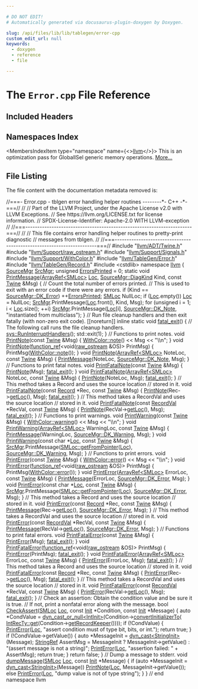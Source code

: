 ```yaml
---

# DO NOT EDIT!
# Automatically generated via docusaurus-plugin-doxygen by Doxygen.

slug: /api/files/lib/lib/tablegen/error-cpp
custom_edit_url: null
keywords:
  - doxygen
  - reference
  - file

---
```





# The `Error.cpp` File Reference

<DoxygenPage pluginConfig={pluginConfig}>



## Included Headers

<IncludesList>
<IncludesListItem
  filePath="llvm/ADT/Twine.h"
  permalink="/docs/api/files/include/include/llvm/include/llvm/adt/twine-h"
  isLocal="true" />
<IncludesListItem
  filePath="llvm/Support/raw_ostream.h"
  permalink="/docs/api/files/include/include/llvm/include/llvm/support/raw-ostream-h"
  isLocal="true" />
<IncludesListItem
  filePath="llvm/Support/Signals.h"
  permalink="/docs/api/files/include/include/llvm/include/llvm/support/signals-h"
  isLocal="true" />
<IncludesListItem
  filePath="llvm/Support/WithColor.h"
  permalink="/docs/api/files/include/include/llvm/include/llvm/support/withcolor-h"
  isLocal="true" />
<IncludesListItem
  filePath="llvm/TableGen/Error.h"
  permalink="/docs/api/files/include/include/llvm/include/llvm/tablegen/error-h"
  isLocal="true" />
<IncludesListItem
  filePath="llvm/TableGen/Record.h"
  permalink="/docs/api/files/include/include/llvm/include/llvm/tablegen/record-h"
  isLocal="true" />
<IncludesListItem
  filePath="cstdlib"
  permalink=""
  isLocal="false" />
</IncludesList>

## Namespaces Index

<MembersIndex>

<MembersIndexItem
  type="namespace"
  name={<><a href="/docs/api/namespaces/llvm">llvm</a></>}>
This is an optimization pass for GlobalISel generic memory operations. <a href="/docs/api/namespaces/llvm/#details">More...</a>
</MembersIndexItem>

</MembersIndex>


## File Listing

The file content with the documentation metadata removed is:

<ProgramListing>

<Link id="l00001" /><CodeLine lineNumber="1"><Highlight kind="comment">//===- Error.cpp - tblgen error handling helper routines --------&#42;- C++ -&#42;-===//</Highlight><Highlight kind="normal"></Highlight></CodeLine>
<Link id="l00002" /><CodeLine lineNumber="2"><Highlight kind="normal"></Highlight><Highlight kind="comment">//</Highlight><Highlight kind="normal"></Highlight></CodeLine>
<Link id="l00003" /><CodeLine lineNumber="3"><Highlight kind="normal"></Highlight><Highlight kind="comment">// Part of the LLVM Project, under the Apache License v2.0 with LLVM Exceptions.</Highlight><Highlight kind="normal"></Highlight></CodeLine>
<Link id="l00004" /><CodeLine lineNumber="4"><Highlight kind="normal"></Highlight><Highlight kind="comment">// See https://llvm.org/LICENSE.txt for license information.</Highlight><Highlight kind="normal"></Highlight></CodeLine>
<Link id="l00005" /><CodeLine lineNumber="5"><Highlight kind="normal"></Highlight><Highlight kind="comment">// SPDX-License-Identifier: Apache-2.0 WITH LLVM-exception</Highlight><Highlight kind="normal"></Highlight></CodeLine>
<Link id="l00006" /><CodeLine lineNumber="6"><Highlight kind="normal"></Highlight><Highlight kind="comment">//</Highlight><Highlight kind="normal"></Highlight></CodeLine>
<Link id="l00007" /><CodeLine lineNumber="7"><Highlight kind="normal"></Highlight><Highlight kind="comment">//===----------------------------------------------------------------------===//</Highlight><Highlight kind="normal"></Highlight></CodeLine>
<Link id="l00008" /><CodeLine lineNumber="8"><Highlight kind="normal"></Highlight><Highlight kind="comment">//</Highlight><Highlight kind="normal"></Highlight></CodeLine>
<Link id="l00009" /><CodeLine lineNumber="9"><Highlight kind="normal"></Highlight><Highlight kind="comment">// This file contains error handling helper routines to pretty-print diagnostic</Highlight><Highlight kind="normal"></Highlight></CodeLine>
<Link id="l00010" /><CodeLine lineNumber="10"><Highlight kind="normal"></Highlight><Highlight kind="comment">// messages from tblgen.</Highlight><Highlight kind="normal"></Highlight></CodeLine>
<Link id="l00011" /><CodeLine lineNumber="11"><Highlight kind="normal"></Highlight><Highlight kind="comment">//</Highlight><Highlight kind="normal"></Highlight></CodeLine>
<Link id="l00012" /><CodeLine lineNumber="12"><Highlight kind="normal"></Highlight><Highlight kind="comment">//===----------------------------------------------------------------------===//</Highlight><Highlight kind="normal"></Highlight></CodeLine>
<Link id="l00013" /><CodeLine lineNumber="13"><Highlight kind="normal"></Highlight></CodeLine>
<Link id="l00014" /><CodeLine lineNumber="14"><Highlight kind="normal"></Highlight><Highlight kind="preprocessor">#include &quot;<a href="/docs/api/files/include/include/llvm/include/llvm/adt/twine-h">llvm/ADT/Twine.h</a>&quot;</Highlight><Highlight kind="normal"></Highlight></CodeLine>
<Link id="l00015" /><CodeLine lineNumber="15"><Highlight kind="normal"></Highlight><Highlight kind="preprocessor">#include &quot;<a href="/docs/api/files/include/include/llvm/include/llvm/support/raw-ostream-h">llvm/Support/raw&#95;ostream.h</a>&quot;</Highlight><Highlight kind="normal"></Highlight></CodeLine>
<Link id="l00016" /><CodeLine lineNumber="16"><Highlight kind="normal"></Highlight><Highlight kind="preprocessor">#include &quot;<a href="/docs/api/files/include/include/llvm/include/llvm/support/signals-h">llvm/Support/Signals.h</a>&quot;</Highlight><Highlight kind="normal"></Highlight></CodeLine>
<Link id="l00017" /><CodeLine lineNumber="17"><Highlight kind="normal"></Highlight><Highlight kind="preprocessor">#include &quot;<a href="/docs/api/files/include/include/llvm/include/llvm/support/withcolor-h">llvm/Support/WithColor.h</a>&quot;</Highlight><Highlight kind="normal"></Highlight></CodeLine>
<Link id="l00018" /><CodeLine lineNumber="18"><Highlight kind="normal"></Highlight><Highlight kind="preprocessor">#include &quot;<a href="/docs/api/files/include/include/llvm/include/llvm/tablegen/error-h">llvm/TableGen/Error.h</a>&quot;</Highlight><Highlight kind="normal"></Highlight></CodeLine>
<Link id="l00019" /><CodeLine lineNumber="19"><Highlight kind="normal"></Highlight><Highlight kind="preprocessor">#include &quot;<a href="/docs/api/files/include/include/llvm/include/llvm/tablegen/record-h">llvm/TableGen/Record.h</a>&quot;</Highlight><Highlight kind="normal"></Highlight></CodeLine>
<Link id="l00020" /><CodeLine lineNumber="20"><Highlight kind="normal"></Highlight><Highlight kind="preprocessor">#include &lt;cstdlib&gt;</Highlight><Highlight kind="normal"></Highlight></CodeLine>
<Link id="l00021" /><CodeLine lineNumber="21"><Highlight kind="normal"></Highlight></CodeLine>
<Link id="l00022" /><CodeLine lineNumber="22"><Highlight kind="normal"></Highlight><Highlight kind="keyword">namespace </Highlight><Highlight kind="normal"><a href="/docs/api/namespaces/llvm">llvm</a> &#123;</Highlight></CodeLine>
<Link id="l00023" /><CodeLine lineNumber="23"><Highlight kind="normal"></Highlight></CodeLine>
<Link id="l00024" /><CodeLine lineNumber="24" lineLink="/docs/api/namespaces/llvm/#a5f3f23062c5d5636bee27c54f4a407f0"><Highlight kind="normal"><a href="/docs/api/classes/llvm/sourcemgr">SourceMgr</a> <a href="/docs/api/namespaces/llvm/#a5f3f23062c5d5636bee27c54f4a407f0">SrcMgr</a>;</Highlight></CodeLine>
<Link id="l00025" /><CodeLine lineNumber="25" lineLink="/docs/api/namespaces/llvm/#a0e5d0e3dd91cfca21762a24e128f184f"><Highlight kind="normal"></Highlight><Highlight kind="keywordtype">unsigned</Highlight><Highlight kind="normal"> <a href="/docs/api/namespaces/llvm/#a0e5d0e3dd91cfca21762a24e128f184f">ErrorsPrinted</a> = 0;</Highlight></CodeLine>
<Link id="l00026" /><CodeLine lineNumber="26"><Highlight kind="normal"></Highlight></CodeLine>
<Link id="l00027" /><CodeLine lineNumber="27" lineLink="/docs/api/namespaces/llvm/#a6fbb0f04208840cc02fdcfec56e338d9"><Highlight kind="normal"></Highlight><Highlight kind="keyword">static</Highlight><Highlight kind="normal"> </Highlight><Highlight kind="keywordtype">void</Highlight><Highlight kind="normal"> <a href="/docs/api/namespaces/llvm/#a6fbb0f04208840cc02fdcfec56e338d9">PrintMessage</a>(<a href="/docs/api/classes/llvm/arrayref">ArrayRef&lt;SMLoc&gt;</a> <a href="/docs/api/namespaces/llvm/loc">Loc</a>, <a href="/docs/api/classes/llvm/sourcemgr/#a346262ff27e71aff626fe6548ef8a777">SourceMgr::DiagKind</a> Kind,</Highlight></CodeLine>
<Link id="l00028" /><CodeLine lineNumber="28"><Highlight kind="normal">                         </Highlight><Highlight kind="keyword">const</Highlight><Highlight kind="normal"> <a href="/docs/api/classes/llvm/twine">Twine</a> &amp;Msg) &#123;</Highlight></CodeLine>
<Link id="l00029" /><CodeLine lineNumber="29"><Highlight kind="normal">  </Highlight><Highlight kind="comment">// Count the total number of errors printed.</Highlight><Highlight kind="normal"></Highlight></CodeLine>
<Link id="l00030" /><CodeLine lineNumber="30"><Highlight kind="normal">  </Highlight><Highlight kind="comment">// This is used to exit with an error code if there were any errors.</Highlight><Highlight kind="normal"></Highlight></CodeLine>
<Link id="l00031" /><CodeLine lineNumber="31"><Highlight kind="normal">  </Highlight><Highlight kind="keywordflow">if</Highlight><Highlight kind="normal"> (Kind == <a href="/docs/api/classes/llvm/sourcemgr/#a346262ff27e71aff626fe6548ef8a777adaf658d40b0b4eb15c0350864c87c2b8">SourceMgr::DK&#95;Error</a>)</Highlight></CodeLine>
<Link id="l00032" /><CodeLine lineNumber="32"><Highlight kind="normal">    ++<a href="/docs/api/namespaces/llvm/#a0e5d0e3dd91cfca21762a24e128f184f">ErrorsPrinted</a>;</Highlight></CodeLine>
<Link id="l00033" /><CodeLine lineNumber="33"><Highlight kind="normal"></Highlight></CodeLine>
<Link id="l00034" /><CodeLine lineNumber="34"><Highlight kind="normal">  <a href="/docs/api/classes/llvm/smloc">SMLoc</a> NullLoc;</Highlight></CodeLine>
<Link id="l00035" /><CodeLine lineNumber="35"><Highlight kind="normal">  </Highlight><Highlight kind="keywordflow">if</Highlight><Highlight kind="normal"> (<a href="/docs/api/namespaces/llvm/loc">Loc</a>.empty())</Highlight></CodeLine>
<Link id="l00036" /><CodeLine lineNumber="36"><Highlight kind="normal">    <a href="/docs/api/namespaces/llvm/loc">Loc</a> = NullLoc;</Highlight></CodeLine>
<Link id="l00037" /><CodeLine lineNumber="37"><Highlight kind="normal">  <a href="/docs/api/namespaces/llvm/#a5f3f23062c5d5636bee27c54f4a407f0">SrcMgr</a>.PrintMessage(<a href="/docs/api/namespaces/llvm/loc">Loc</a>.front(), Kind, Msg);</Highlight></CodeLine>
<Link id="l00038" /><CodeLine lineNumber="38"><Highlight kind="normal">  </Highlight><Highlight kind="keywordflow">for</Highlight><Highlight kind="normal"> (</Highlight><Highlight kind="keywordtype">unsigned</Highlight><Highlight kind="normal"> i = 1; i &lt; <a href="/docs/api/namespaces/llvm/loc">Loc</a>.size(); ++i)</Highlight></CodeLine>
<Link id="l00039" /><CodeLine lineNumber="39"><Highlight kind="normal">    <a href="/docs/api/namespaces/llvm/#a5f3f23062c5d5636bee27c54f4a407f0">SrcMgr</a>.PrintMessage(<a href="/docs/api/namespaces/llvm/loc">Loc</a>&#91;i&#93;, <a href="/docs/api/classes/llvm/sourcemgr/#a346262ff27e71aff626fe6548ef8a777ad5935d1ea3df60ee7ba90b8e23fa6b42">SourceMgr::DK&#95;Note</a>,</Highlight></CodeLine>
<Link id="l00040" /><CodeLine lineNumber="40"><Highlight kind="normal">                        </Highlight><Highlight kind="stringliteral">&quot;instantiated from multiclass&quot;</Highlight><Highlight kind="normal">);</Highlight></CodeLine>
<Link id="l00041" /><CodeLine lineNumber="41"><Highlight kind="normal">&#125;</Highlight></CodeLine>
<Link id="l00042" /><CodeLine lineNumber="42"><Highlight kind="normal"></Highlight></CodeLine>
<Link id="l00043" /><CodeLine lineNumber="43"><Highlight kind="normal"></Highlight><Highlight kind="comment">// Run file cleanup handlers and then exit fatally (with non-zero exit code).</Highlight><Highlight kind="normal"></Highlight></CodeLine>
<Link id="l00044" /><CodeLine lineNumber="44" lineLink="/docs/api/namespaces/llvm/#af17ded460e39f2bd20177d57b3b5e87d"><Highlight kind="normal">&#91;&#91;noreturn&#93;&#93; </Highlight><Highlight kind="keyword">inline</Highlight><Highlight kind="normal"> </Highlight><Highlight kind="keyword">static</Highlight><Highlight kind="normal"> </Highlight><Highlight kind="keywordtype">void</Highlight><Highlight kind="normal"> <a href="/docs/api/namespaces/llvm/#af17ded460e39f2bd20177d57b3b5e87d">fatal&#95;exit</a>() &#123;</Highlight></CodeLine>
<Link id="l00045" /><CodeLine lineNumber="45"><Highlight kind="normal">  </Highlight><Highlight kind="comment">// The following call runs the file cleanup handlers.</Highlight><Highlight kind="normal"></Highlight></CodeLine>
<Link id="l00046" /><CodeLine lineNumber="46"><Highlight kind="normal">  <a href="/docs/api/namespaces/llvm/sys/#ab0938d8ccb6550ddc3865f45b48acb6e">sys::RunInterruptHandlers</a>();</Highlight></CodeLine>
<Link id="l00047" /><CodeLine lineNumber="47"><Highlight kind="normal">  std::exit(1);</Highlight></CodeLine>
<Link id="l00048" /><CodeLine lineNumber="48"><Highlight kind="normal">&#125;</Highlight></CodeLine>
<Link id="l00049" /><CodeLine lineNumber="49"><Highlight kind="normal"></Highlight></CodeLine>
<Link id="l00050" /><CodeLine lineNumber="50"><Highlight kind="normal"></Highlight><Highlight kind="comment">// Functions to print notes.</Highlight><Highlight kind="normal"></Highlight></CodeLine>
<Link id="l00051" /><CodeLine lineNumber="51"><Highlight kind="normal"></Highlight></CodeLine>
<Link id="l00052" /><CodeLine lineNumber="52" lineLink="/docs/api/namespaces/llvm/#a8a905581e928850b24011d053170d423"><Highlight kind="normal"></Highlight><Highlight kind="keywordtype">void</Highlight><Highlight kind="normal"> <a href="/docs/api/namespaces/llvm/#a8a905581e928850b24011d053170d423">PrintNote</a>(</Highlight><Highlight kind="keyword">const</Highlight><Highlight kind="normal"> <a href="/docs/api/classes/llvm/twine">Twine</a> &amp;Msg) &#123;</Highlight></CodeLine>
<Link id="l00053" /><CodeLine lineNumber="53"><Highlight kind="normal">  <a href="/docs/api/classes/llvm/withcolor/#ab5313a760f20fc53b44cc8dbabfd1ae1">WithColor::note</a>() &lt;&lt; Msg &lt;&lt; </Highlight><Highlight kind="stringliteral">&quot;\\n&quot;</Highlight><Highlight kind="normal">;</Highlight></CodeLine>
<Link id="l00054" /><CodeLine lineNumber="54"><Highlight kind="normal">&#125;</Highlight></CodeLine>
<Link id="l00055" /><CodeLine lineNumber="55"><Highlight kind="normal"></Highlight></CodeLine>
<Link id="l00056" /><CodeLine lineNumber="56" lineLink="/docs/api/namespaces/llvm/#aab10f4d4b95e7f071fe9eb2875559234"><Highlight kind="normal"></Highlight><Highlight kind="keywordtype">void</Highlight><Highlight kind="normal"> <a href="/docs/api/namespaces/llvm/#a8a905581e928850b24011d053170d423">PrintNote</a>(<a href="/docs/api/classes/llvm/function-ref">function&#95;ref</a>&lt;</Highlight><Highlight kind="keywordtype">void</Highlight><Highlight kind="normal">(<a href="/docs/api/classes/llvm/raw-ostream">raw&#95;ostream</a> &amp;OS)&gt; PrintMsg) &#123;</Highlight></CodeLine>
<Link id="l00057" /><CodeLine lineNumber="57"><Highlight kind="normal">  PrintMsg(<a href="/docs/api/classes/llvm/withcolor/#ab5313a760f20fc53b44cc8dbabfd1ae1">WithColor::note</a>());</Highlight></CodeLine>
<Link id="l00058" /><CodeLine lineNumber="58"><Highlight kind="normal">&#125;</Highlight></CodeLine>
<Link id="l00059" /><CodeLine lineNumber="59"><Highlight kind="normal"></Highlight></CodeLine>
<Link id="l00060" /><CodeLine lineNumber="60" lineLink="/docs/api/namespaces/llvm/#a97f93cc3274d5ef530f32a8a9e03a2ca"><Highlight kind="normal"></Highlight><Highlight kind="keywordtype">void</Highlight><Highlight kind="normal"> <a href="/docs/api/namespaces/llvm/#a8a905581e928850b24011d053170d423">PrintNote</a>(<a href="/docs/api/classes/llvm/arrayref">ArrayRef&lt;SMLoc&gt;</a> NoteLoc, </Highlight><Highlight kind="keyword">const</Highlight><Highlight kind="normal"> <a href="/docs/api/classes/llvm/twine">Twine</a> &amp;Msg) &#123;</Highlight></CodeLine>
<Link id="l00061" /><CodeLine lineNumber="61"><Highlight kind="normal">  <a href="/docs/api/namespaces/llvm/#a6fbb0f04208840cc02fdcfec56e338d9">PrintMessage</a>(NoteLoc, <a href="/docs/api/classes/llvm/sourcemgr/#a346262ff27e71aff626fe6548ef8a777ad5935d1ea3df60ee7ba90b8e23fa6b42">SourceMgr::DK&#95;Note</a>, Msg);</Highlight></CodeLine>
<Link id="l00062" /><CodeLine lineNumber="62"><Highlight kind="normal">&#125;</Highlight></CodeLine>
<Link id="l00063" /><CodeLine lineNumber="63"><Highlight kind="normal"></Highlight></CodeLine>
<Link id="l00064" /><CodeLine lineNumber="64"><Highlight kind="normal"></Highlight><Highlight kind="comment">// Functions to print fatal notes.</Highlight><Highlight kind="normal"></Highlight></CodeLine>
<Link id="l00065" /><CodeLine lineNumber="65"><Highlight kind="normal"></Highlight></CodeLine>
<Link id="l00066" /><CodeLine lineNumber="66" lineLink="/docs/api/namespaces/llvm/#a8d8632a69d42117c5e80b2fcbcc3e225"><Highlight kind="normal"></Highlight><Highlight kind="keywordtype">void</Highlight><Highlight kind="normal"> <a href="/docs/api/namespaces/llvm/#a8d8632a69d42117c5e80b2fcbcc3e225">PrintFatalNote</a>(</Highlight><Highlight kind="keyword">const</Highlight><Highlight kind="normal"> <a href="/docs/api/classes/llvm/twine">Twine</a> &amp;Msg) &#123;</Highlight></CodeLine>
<Link id="l00067" /><CodeLine lineNumber="67"><Highlight kind="normal">  <a href="/docs/api/namespaces/llvm/#a8a905581e928850b24011d053170d423">PrintNote</a>(Msg);</Highlight></CodeLine>
<Link id="l00068" /><CodeLine lineNumber="68"><Highlight kind="normal">  <a href="/docs/api/namespaces/llvm/#af17ded460e39f2bd20177d57b3b5e87d">fatal&#95;exit</a>();</Highlight></CodeLine>
<Link id="l00069" /><CodeLine lineNumber="69"><Highlight kind="normal">&#125;</Highlight></CodeLine>
<Link id="l00070" /><CodeLine lineNumber="70"><Highlight kind="normal"></Highlight></CodeLine>
<Link id="l00071" /><CodeLine lineNumber="71" lineLink="/docs/api/namespaces/llvm/#aa42e16e9da5fd065ed27d62840e3678d"><Highlight kind="normal"></Highlight><Highlight kind="keywordtype">void</Highlight><Highlight kind="normal"> <a href="/docs/api/namespaces/llvm/#a8d8632a69d42117c5e80b2fcbcc3e225">PrintFatalNote</a>(<a href="/docs/api/classes/llvm/arrayref">ArrayRef&lt;SMLoc&gt;</a> NoteLoc, </Highlight><Highlight kind="keyword">const</Highlight><Highlight kind="normal"> <a href="/docs/api/classes/llvm/twine">Twine</a> &amp;Msg) &#123;</Highlight></CodeLine>
<Link id="l00072" /><CodeLine lineNumber="72"><Highlight kind="normal">  <a href="/docs/api/namespaces/llvm/#a8a905581e928850b24011d053170d423">PrintNote</a>(NoteLoc, Msg);</Highlight></CodeLine>
<Link id="l00073" /><CodeLine lineNumber="73"><Highlight kind="normal">  <a href="/docs/api/namespaces/llvm/#af17ded460e39f2bd20177d57b3b5e87d">fatal&#95;exit</a>();</Highlight></CodeLine>
<Link id="l00074" /><CodeLine lineNumber="74"><Highlight kind="normal">&#125;</Highlight></CodeLine>
<Link id="l00075" /><CodeLine lineNumber="75"><Highlight kind="normal"></Highlight></CodeLine>
<Link id="l00076" /><CodeLine lineNumber="76"><Highlight kind="normal"></Highlight><Highlight kind="comment">// This method takes a Record and uses the source location</Highlight><Highlight kind="normal"></Highlight></CodeLine>
<Link id="l00077" /><CodeLine lineNumber="77"><Highlight kind="normal"></Highlight><Highlight kind="comment">// stored in it.</Highlight><Highlight kind="normal"></Highlight></CodeLine>
<Link id="l00078" /><CodeLine lineNumber="78" lineLink="/docs/api/namespaces/llvm/#a064bbf987337a18c4de98fc302a245cd"><Highlight kind="normal"></Highlight><Highlight kind="keywordtype">void</Highlight><Highlight kind="normal"> <a href="/docs/api/namespaces/llvm/#a8d8632a69d42117c5e80b2fcbcc3e225">PrintFatalNote</a>(</Highlight><Highlight kind="keyword">const</Highlight><Highlight kind="normal"> <a href="/docs/api/classes/llvm/record">Record</a> &#42;Rec, </Highlight><Highlight kind="keyword">const</Highlight><Highlight kind="normal"> <a href="/docs/api/classes/llvm/twine">Twine</a> &amp;Msg) &#123;</Highlight></CodeLine>
<Link id="l00079" /><CodeLine lineNumber="79"><Highlight kind="normal">  <a href="/docs/api/namespaces/llvm/#a8a905581e928850b24011d053170d423">PrintNote</a>(Rec-&gt;<a href="/docs/api/classes/llvm/record/#a1440b4c6fda0655f260750f386c9d92a">getLoc</a>(), Msg);</Highlight></CodeLine>
<Link id="l00080" /><CodeLine lineNumber="80"><Highlight kind="normal">  <a href="/docs/api/namespaces/llvm/#af17ded460e39f2bd20177d57b3b5e87d">fatal&#95;exit</a>();</Highlight></CodeLine>
<Link id="l00081" /><CodeLine lineNumber="81"><Highlight kind="normal">&#125;</Highlight></CodeLine>
<Link id="l00082" /><CodeLine lineNumber="82"><Highlight kind="normal"></Highlight></CodeLine>
<Link id="l00083" /><CodeLine lineNumber="83"><Highlight kind="normal"></Highlight><Highlight kind="comment">// This method takes a RecordVal and uses the source location</Highlight><Highlight kind="normal"></Highlight></CodeLine>
<Link id="l00084" /><CodeLine lineNumber="84"><Highlight kind="normal"></Highlight><Highlight kind="comment">// stored in it.</Highlight><Highlight kind="normal"></Highlight></CodeLine>
<Link id="l00085" /><CodeLine lineNumber="85" lineLink="/docs/api/namespaces/llvm/#a28871f7cd48f7c67397c29c98cac1306"><Highlight kind="normal"></Highlight><Highlight kind="keywordtype">void</Highlight><Highlight kind="normal"> <a href="/docs/api/namespaces/llvm/#a8d8632a69d42117c5e80b2fcbcc3e225">PrintFatalNote</a>(</Highlight><Highlight kind="keyword">const</Highlight><Highlight kind="normal"> <a href="/docs/api/classes/llvm/recordval">RecordVal</a> &#42;RecVal, </Highlight><Highlight kind="keyword">const</Highlight><Highlight kind="normal"> <a href="/docs/api/classes/llvm/twine">Twine</a> &amp;Msg) &#123;</Highlight></CodeLine>
<Link id="l00086" /><CodeLine lineNumber="86"><Highlight kind="normal">  <a href="/docs/api/namespaces/llvm/#a8a905581e928850b24011d053170d423">PrintNote</a>(RecVal-&gt;<a href="/docs/api/classes/llvm/recordval/#a4053da8fe9acab2df4931625674a39a5">getLoc</a>(), Msg);</Highlight></CodeLine>
<Link id="l00087" /><CodeLine lineNumber="87"><Highlight kind="normal">  <a href="/docs/api/namespaces/llvm/#af17ded460e39f2bd20177d57b3b5e87d">fatal&#95;exit</a>();</Highlight></CodeLine>
<Link id="l00088" /><CodeLine lineNumber="88"><Highlight kind="normal">&#125;</Highlight></CodeLine>
<Link id="l00089" /><CodeLine lineNumber="89"><Highlight kind="normal"></Highlight></CodeLine>
<Link id="l00090" /><CodeLine lineNumber="90"><Highlight kind="normal"></Highlight><Highlight kind="comment">// Functions to print warnings.</Highlight><Highlight kind="normal"></Highlight></CodeLine>
<Link id="l00091" /><CodeLine lineNumber="91"><Highlight kind="normal"></Highlight></CodeLine>
<Link id="l00092" /><CodeLine lineNumber="92" lineLink="/docs/api/namespaces/llvm/#a642c8e7f7e73fb7e5ab61bff641886f4"><Highlight kind="normal"></Highlight><Highlight kind="keywordtype">void</Highlight><Highlight kind="normal"> <a href="/docs/api/namespaces/llvm/#a642c8e7f7e73fb7e5ab61bff641886f4">PrintWarning</a>(</Highlight><Highlight kind="keyword">const</Highlight><Highlight kind="normal"> <a href="/docs/api/classes/llvm/twine">Twine</a> &amp;Msg) &#123; <a href="/docs/api/classes/llvm/withcolor/#a237ad6eae22f6b2746a542c02d309a5b">WithColor::warning</a>() &lt;&lt; Msg &lt;&lt; </Highlight><Highlight kind="stringliteral">&quot;\\n&quot;</Highlight><Highlight kind="normal">; &#125;</Highlight></CodeLine>
<Link id="l00093" /><CodeLine lineNumber="93"><Highlight kind="normal"></Highlight></CodeLine>
<Link id="l00094" /><CodeLine lineNumber="94" lineLink="/docs/api/namespaces/llvm/#a06f26014227933246473707537464978"><Highlight kind="normal"></Highlight><Highlight kind="keywordtype">void</Highlight><Highlight kind="normal"> <a href="/docs/api/namespaces/llvm/#a642c8e7f7e73fb7e5ab61bff641886f4">PrintWarning</a>(<a href="/docs/api/classes/llvm/arrayref">ArrayRef&lt;SMLoc&gt;</a> WarningLoc, </Highlight><Highlight kind="keyword">const</Highlight><Highlight kind="normal"> <a href="/docs/api/classes/llvm/twine">Twine</a> &amp;Msg) &#123;</Highlight></CodeLine>
<Link id="l00095" /><CodeLine lineNumber="95"><Highlight kind="normal">  <a href="/docs/api/namespaces/llvm/#a6fbb0f04208840cc02fdcfec56e338d9">PrintMessage</a>(WarningLoc, <a href="/docs/api/classes/llvm/sourcemgr/#a346262ff27e71aff626fe6548ef8a777a6bcc8ac9374461ed0599334db63365d0">SourceMgr::DK&#95;Warning</a>, Msg);</Highlight></CodeLine>
<Link id="l00096" /><CodeLine lineNumber="96"><Highlight kind="normal">&#125;</Highlight></CodeLine>
<Link id="l00097" /><CodeLine lineNumber="97"><Highlight kind="normal"></Highlight></CodeLine>
<Link id="l00098" /><CodeLine lineNumber="98" lineLink="/docs/api/namespaces/llvm/#a1f879158cac2db013d4df1c1016930fc"><Highlight kind="normal"></Highlight><Highlight kind="keywordtype">void</Highlight><Highlight kind="normal"> <a href="/docs/api/namespaces/llvm/#a642c8e7f7e73fb7e5ab61bff641886f4">PrintWarning</a>(</Highlight><Highlight kind="keyword">const</Highlight><Highlight kind="normal"> </Highlight><Highlight kind="keywordtype">char</Highlight><Highlight kind="normal"> &#42;<a href="/docs/api/namespaces/llvm/loc">Loc</a>, </Highlight><Highlight kind="keyword">const</Highlight><Highlight kind="normal"> <a href="/docs/api/classes/llvm/twine">Twine</a> &amp;Msg) &#123;</Highlight></CodeLine>
<Link id="l00099" /><CodeLine lineNumber="99"><Highlight kind="normal">  <a href="/docs/api/namespaces/llvm/#a5f3f23062c5d5636bee27c54f4a407f0">SrcMgr</a>.PrintMessage(<a href="/docs/api/classes/llvm/smloc/#a16ebb09610e55f63cfc55f28e3a56ad5">SMLoc::getFromPointer</a>(<a href="/docs/api/namespaces/llvm/loc">Loc</a>), <a href="/docs/api/classes/llvm/sourcemgr/#a346262ff27e71aff626fe6548ef8a777a6bcc8ac9374461ed0599334db63365d0">SourceMgr::DK&#95;Warning</a>, Msg);</Highlight></CodeLine>
<Link id="l00100" /><CodeLine lineNumber="100"><Highlight kind="normal">&#125;</Highlight></CodeLine>
<Link id="l00101" /><CodeLine lineNumber="101"><Highlight kind="normal"></Highlight></CodeLine>
<Link id="l00102" /><CodeLine lineNumber="102"><Highlight kind="normal"></Highlight><Highlight kind="comment">// Functions to print errors.</Highlight><Highlight kind="normal"></Highlight></CodeLine>
<Link id="l00103" /><CodeLine lineNumber="103"><Highlight kind="normal"></Highlight></CodeLine>
<Link id="l00104" /><CodeLine lineNumber="104" lineLink="/docs/api/namespaces/llvm/#a37310d4cb640733ed81281942c314d05"><Highlight kind="normal"></Highlight><Highlight kind="keywordtype">void</Highlight><Highlight kind="normal"> <a href="/docs/api/namespaces/llvm/#a37310d4cb640733ed81281942c314d05">PrintError</a>(</Highlight><Highlight kind="keyword">const</Highlight><Highlight kind="normal"> <a href="/docs/api/classes/llvm/twine">Twine</a> &amp;Msg) &#123; <a href="/docs/api/classes/llvm/withcolor/#a59d59f7f8aa89b08f44ad6a87e8ebb1a">WithColor::error</a>() &lt;&lt; Msg &lt;&lt; </Highlight><Highlight kind="stringliteral">&quot;\\n&quot;</Highlight><Highlight kind="normal">; &#125;</Highlight></CodeLine>
<Link id="l00105" /><CodeLine lineNumber="105"><Highlight kind="normal"></Highlight></CodeLine>
<Link id="l00106" /><CodeLine lineNumber="106" lineLink="/docs/api/namespaces/llvm/#a98e0a088275cce1befcf07fb2f9debff"><Highlight kind="normal"></Highlight><Highlight kind="keywordtype">void</Highlight><Highlight kind="normal"> <a href="/docs/api/namespaces/llvm/#a37310d4cb640733ed81281942c314d05">PrintError</a>(<a href="/docs/api/classes/llvm/function-ref">function&#95;ref</a>&lt;</Highlight><Highlight kind="keywordtype">void</Highlight><Highlight kind="normal">(<a href="/docs/api/classes/llvm/raw-ostream">raw&#95;ostream</a> &amp;OS)&gt; PrintMsg) &#123;</Highlight></CodeLine>
<Link id="l00107" /><CodeLine lineNumber="107"><Highlight kind="normal">  PrintMsg(<a href="/docs/api/classes/llvm/withcolor/#a59d59f7f8aa89b08f44ad6a87e8ebb1a">WithColor::error</a>());</Highlight></CodeLine>
<Link id="l00108" /><CodeLine lineNumber="108"><Highlight kind="normal">&#125;</Highlight></CodeLine>
<Link id="l00109" /><CodeLine lineNumber="109"><Highlight kind="normal"></Highlight></CodeLine>
<Link id="l00110" /><CodeLine lineNumber="110" lineLink="/docs/api/namespaces/llvm/#ad2847a8c6c388ada2fe4ef8c96b5c975"><Highlight kind="normal"></Highlight><Highlight kind="keywordtype">void</Highlight><Highlight kind="normal"> <a href="/docs/api/namespaces/llvm/#a37310d4cb640733ed81281942c314d05">PrintError</a>(<a href="/docs/api/classes/llvm/arrayref">ArrayRef&lt;SMLoc&gt;</a> ErrorLoc, </Highlight><Highlight kind="keyword">const</Highlight><Highlight kind="normal"> <a href="/docs/api/classes/llvm/twine">Twine</a> &amp;Msg) &#123;</Highlight></CodeLine>
<Link id="l00111" /><CodeLine lineNumber="111"><Highlight kind="normal">  <a href="/docs/api/namespaces/llvm/#a6fbb0f04208840cc02fdcfec56e338d9">PrintMessage</a>(ErrorLoc, <a href="/docs/api/classes/llvm/sourcemgr/#a346262ff27e71aff626fe6548ef8a777adaf658d40b0b4eb15c0350864c87c2b8">SourceMgr::DK&#95;Error</a>, Msg);</Highlight></CodeLine>
<Link id="l00112" /><CodeLine lineNumber="112"><Highlight kind="normal">&#125;</Highlight></CodeLine>
<Link id="l00113" /><CodeLine lineNumber="113"><Highlight kind="normal"></Highlight></CodeLine>
<Link id="l00114" /><CodeLine lineNumber="114" lineLink="/docs/api/namespaces/llvm/#a36921ed4710269eb17cd26f11e51a97f"><Highlight kind="normal"></Highlight><Highlight kind="keywordtype">void</Highlight><Highlight kind="normal"> <a href="/docs/api/namespaces/llvm/#a37310d4cb640733ed81281942c314d05">PrintError</a>(</Highlight><Highlight kind="keyword">const</Highlight><Highlight kind="normal"> </Highlight><Highlight kind="keywordtype">char</Highlight><Highlight kind="normal"> &#42;<a href="/docs/api/namespaces/llvm/loc">Loc</a>, </Highlight><Highlight kind="keyword">const</Highlight><Highlight kind="normal"> <a href="/docs/api/classes/llvm/twine">Twine</a> &amp;Msg) &#123;</Highlight></CodeLine>
<Link id="l00115" /><CodeLine lineNumber="115"><Highlight kind="normal">  <a href="/docs/api/namespaces/llvm/#a5f3f23062c5d5636bee27c54f4a407f0">SrcMgr</a>.PrintMessage(<a href="/docs/api/classes/llvm/smloc/#a16ebb09610e55f63cfc55f28e3a56ad5">SMLoc::getFromPointer</a>(<a href="/docs/api/namespaces/llvm/loc">Loc</a>), <a href="/docs/api/classes/llvm/sourcemgr/#a346262ff27e71aff626fe6548ef8a777adaf658d40b0b4eb15c0350864c87c2b8">SourceMgr::DK&#95;Error</a>, Msg);</Highlight></CodeLine>
<Link id="l00116" /><CodeLine lineNumber="116"><Highlight kind="normal">&#125;</Highlight></CodeLine>
<Link id="l00117" /><CodeLine lineNumber="117"><Highlight kind="normal"></Highlight></CodeLine>
<Link id="l00118" /><CodeLine lineNumber="118"><Highlight kind="normal"></Highlight><Highlight kind="comment">// This method takes a Record and uses the source location</Highlight><Highlight kind="normal"></Highlight></CodeLine>
<Link id="l00119" /><CodeLine lineNumber="119"><Highlight kind="normal"></Highlight><Highlight kind="comment">// stored in it.</Highlight><Highlight kind="normal"></Highlight></CodeLine>
<Link id="l00120" /><CodeLine lineNumber="120" lineLink="/docs/api/namespaces/llvm/#ace933d6d43b3e9495210b3ea497b2bd0"><Highlight kind="normal"></Highlight><Highlight kind="keywordtype">void</Highlight><Highlight kind="normal"> <a href="/docs/api/namespaces/llvm/#a37310d4cb640733ed81281942c314d05">PrintError</a>(</Highlight><Highlight kind="keyword">const</Highlight><Highlight kind="normal"> <a href="/docs/api/classes/llvm/record">Record</a> &#42;Rec, </Highlight><Highlight kind="keyword">const</Highlight><Highlight kind="normal"> <a href="/docs/api/classes/llvm/twine">Twine</a> &amp;Msg) &#123;</Highlight></CodeLine>
<Link id="l00121" /><CodeLine lineNumber="121"><Highlight kind="normal">  <a href="/docs/api/namespaces/llvm/#a6fbb0f04208840cc02fdcfec56e338d9">PrintMessage</a>(Rec-&gt;<a href="/docs/api/classes/llvm/record/#a1440b4c6fda0655f260750f386c9d92a">getLoc</a>(), <a href="/docs/api/classes/llvm/sourcemgr/#a346262ff27e71aff626fe6548ef8a777adaf658d40b0b4eb15c0350864c87c2b8">SourceMgr::DK&#95;Error</a>, Msg);</Highlight></CodeLine>
<Link id="l00122" /><CodeLine lineNumber="122"><Highlight kind="normal">&#125;</Highlight></CodeLine>
<Link id="l00123" /><CodeLine lineNumber="123"><Highlight kind="normal"></Highlight></CodeLine>
<Link id="l00124" /><CodeLine lineNumber="124"><Highlight kind="normal"></Highlight><Highlight kind="comment">// This method takes a RecordVal and uses the source location</Highlight><Highlight kind="normal"></Highlight></CodeLine>
<Link id="l00125" /><CodeLine lineNumber="125"><Highlight kind="normal"></Highlight><Highlight kind="comment">// stored in it.</Highlight><Highlight kind="normal"></Highlight></CodeLine>
<Link id="l00126" /><CodeLine lineNumber="126" lineLink="/docs/api/namespaces/llvm/#af3fe7e3ecc8f1076f8ae5efbc56edeb9"><Highlight kind="normal"></Highlight><Highlight kind="keywordtype">void</Highlight><Highlight kind="normal"> <a href="/docs/api/namespaces/llvm/#a37310d4cb640733ed81281942c314d05">PrintError</a>(</Highlight><Highlight kind="keyword">const</Highlight><Highlight kind="normal"> <a href="/docs/api/classes/llvm/recordval">RecordVal</a> &#42;RecVal, </Highlight><Highlight kind="keyword">const</Highlight><Highlight kind="normal"> <a href="/docs/api/classes/llvm/twine">Twine</a> &amp;Msg) &#123;</Highlight></CodeLine>
<Link id="l00127" /><CodeLine lineNumber="127"><Highlight kind="normal">  <a href="/docs/api/namespaces/llvm/#a6fbb0f04208840cc02fdcfec56e338d9">PrintMessage</a>(RecVal-&gt;<a href="/docs/api/classes/llvm/recordval/#a4053da8fe9acab2df4931625674a39a5">getLoc</a>(), <a href="/docs/api/classes/llvm/sourcemgr/#a346262ff27e71aff626fe6548ef8a777adaf658d40b0b4eb15c0350864c87c2b8">SourceMgr::DK&#95;Error</a>, Msg);</Highlight></CodeLine>
<Link id="l00128" /><CodeLine lineNumber="128"><Highlight kind="normal">&#125;</Highlight></CodeLine>
<Link id="l00129" /><CodeLine lineNumber="129"><Highlight kind="normal"></Highlight></CodeLine>
<Link id="l00130" /><CodeLine lineNumber="130"><Highlight kind="normal"></Highlight><Highlight kind="comment">// Functions to print fatal errors.</Highlight><Highlight kind="normal"></Highlight></CodeLine>
<Link id="l00131" /><CodeLine lineNumber="131"><Highlight kind="normal"></Highlight></CodeLine>
<Link id="l00132" /><CodeLine lineNumber="132" lineLink="/docs/api/namespaces/llvm/#a2d33cbf73d16f36bdf9d289cf01d0006"><Highlight kind="normal"></Highlight><Highlight kind="keywordtype">void</Highlight><Highlight kind="normal"> <a href="/docs/api/namespaces/llvm/#a2d33cbf73d16f36bdf9d289cf01d0006">PrintFatalError</a>(</Highlight><Highlight kind="keyword">const</Highlight><Highlight kind="normal"> <a href="/docs/api/classes/llvm/twine">Twine</a> &amp;Msg) &#123;</Highlight></CodeLine>
<Link id="l00133" /><CodeLine lineNumber="133"><Highlight kind="normal">  <a href="/docs/api/namespaces/llvm/#a37310d4cb640733ed81281942c314d05">PrintError</a>(Msg);</Highlight></CodeLine>
<Link id="l00134" /><CodeLine lineNumber="134"><Highlight kind="normal">  <a href="/docs/api/namespaces/llvm/#af17ded460e39f2bd20177d57b3b5e87d">fatal&#95;exit</a>();</Highlight></CodeLine>
<Link id="l00135" /><CodeLine lineNumber="135"><Highlight kind="normal">&#125;</Highlight></CodeLine>
<Link id="l00136" /><CodeLine lineNumber="136"><Highlight kind="normal"></Highlight></CodeLine>
<Link id="l00137" /><CodeLine lineNumber="137" lineLink="/docs/api/namespaces/llvm/#a0c9f5683cdc464e55ed201ebcf16344c"><Highlight kind="normal"></Highlight><Highlight kind="keywordtype">void</Highlight><Highlight kind="normal"> <a href="/docs/api/namespaces/llvm/#a2d33cbf73d16f36bdf9d289cf01d0006">PrintFatalError</a>(<a href="/docs/api/classes/llvm/function-ref">function&#95;ref</a>&lt;</Highlight><Highlight kind="keywordtype">void</Highlight><Highlight kind="normal">(<a href="/docs/api/classes/llvm/raw-ostream">raw&#95;ostream</a> &amp;OS)&gt; PrintMsg) &#123;</Highlight></CodeLine>
<Link id="l00138" /><CodeLine lineNumber="138"><Highlight kind="normal">  <a href="/docs/api/namespaces/llvm/#a37310d4cb640733ed81281942c314d05">PrintError</a>(PrintMsg);</Highlight></CodeLine>
<Link id="l00139" /><CodeLine lineNumber="139"><Highlight kind="normal">  <a href="/docs/api/namespaces/llvm/#af17ded460e39f2bd20177d57b3b5e87d">fatal&#95;exit</a>();</Highlight></CodeLine>
<Link id="l00140" /><CodeLine lineNumber="140"><Highlight kind="normal">&#125;</Highlight></CodeLine>
<Link id="l00141" /><CodeLine lineNumber="141"><Highlight kind="normal"></Highlight></CodeLine>
<Link id="l00142" /><CodeLine lineNumber="142" lineLink="/docs/api/namespaces/llvm/#a5d5f0b374342da5b055ef7cb931c51c8"><Highlight kind="normal"></Highlight><Highlight kind="keywordtype">void</Highlight><Highlight kind="normal"> <a href="/docs/api/namespaces/llvm/#a2d33cbf73d16f36bdf9d289cf01d0006">PrintFatalError</a>(<a href="/docs/api/classes/llvm/arrayref">ArrayRef&lt;SMLoc&gt;</a> ErrorLoc, </Highlight><Highlight kind="keyword">const</Highlight><Highlight kind="normal"> <a href="/docs/api/classes/llvm/twine">Twine</a> &amp;Msg) &#123;</Highlight></CodeLine>
<Link id="l00143" /><CodeLine lineNumber="143"><Highlight kind="normal">  <a href="/docs/api/namespaces/llvm/#a37310d4cb640733ed81281942c314d05">PrintError</a>(ErrorLoc, Msg);</Highlight></CodeLine>
<Link id="l00144" /><CodeLine lineNumber="144"><Highlight kind="normal">  <a href="/docs/api/namespaces/llvm/#af17ded460e39f2bd20177d57b3b5e87d">fatal&#95;exit</a>();</Highlight></CodeLine>
<Link id="l00145" /><CodeLine lineNumber="145"><Highlight kind="normal">&#125;</Highlight></CodeLine>
<Link id="l00146" /><CodeLine lineNumber="146"><Highlight kind="normal"></Highlight></CodeLine>
<Link id="l00147" /><CodeLine lineNumber="147"><Highlight kind="normal"></Highlight><Highlight kind="comment">// This method takes a Record and uses the source location</Highlight><Highlight kind="normal"></Highlight></CodeLine>
<Link id="l00148" /><CodeLine lineNumber="148"><Highlight kind="normal"></Highlight><Highlight kind="comment">// stored in it.</Highlight><Highlight kind="normal"></Highlight></CodeLine>
<Link id="l00149" /><CodeLine lineNumber="149" lineLink="/docs/api/namespaces/llvm/#a49dd57beeae60b394dc3c257fc49a8bd"><Highlight kind="normal"></Highlight><Highlight kind="keywordtype">void</Highlight><Highlight kind="normal"> <a href="/docs/api/namespaces/llvm/#a2d33cbf73d16f36bdf9d289cf01d0006">PrintFatalError</a>(</Highlight><Highlight kind="keyword">const</Highlight><Highlight kind="normal"> <a href="/docs/api/classes/llvm/record">Record</a> &#42;Rec, </Highlight><Highlight kind="keyword">const</Highlight><Highlight kind="normal"> <a href="/docs/api/classes/llvm/twine">Twine</a> &amp;Msg) &#123;</Highlight></CodeLine>
<Link id="l00150" /><CodeLine lineNumber="150"><Highlight kind="normal">  <a href="/docs/api/namespaces/llvm/#a37310d4cb640733ed81281942c314d05">PrintError</a>(Rec-&gt;<a href="/docs/api/classes/llvm/record/#a1440b4c6fda0655f260750f386c9d92a">getLoc</a>(), Msg);</Highlight></CodeLine>
<Link id="l00151" /><CodeLine lineNumber="151"><Highlight kind="normal">  <a href="/docs/api/namespaces/llvm/#af17ded460e39f2bd20177d57b3b5e87d">fatal&#95;exit</a>();</Highlight></CodeLine>
<Link id="l00152" /><CodeLine lineNumber="152"><Highlight kind="normal">&#125;</Highlight></CodeLine>
<Link id="l00153" /><CodeLine lineNumber="153"><Highlight kind="normal"></Highlight></CodeLine>
<Link id="l00154" /><CodeLine lineNumber="154"><Highlight kind="normal"></Highlight><Highlight kind="comment">// This method takes a RecordVal and uses the source location</Highlight><Highlight kind="normal"></Highlight></CodeLine>
<Link id="l00155" /><CodeLine lineNumber="155"><Highlight kind="normal"></Highlight><Highlight kind="comment">// stored in it.</Highlight><Highlight kind="normal"></Highlight></CodeLine>
<Link id="l00156" /><CodeLine lineNumber="156" lineLink="/docs/api/namespaces/llvm/#a2465b1582fe7b2b3572f7e67af37e13e"><Highlight kind="normal"></Highlight><Highlight kind="keywordtype">void</Highlight><Highlight kind="normal"> <a href="/docs/api/namespaces/llvm/#a2d33cbf73d16f36bdf9d289cf01d0006">PrintFatalError</a>(</Highlight><Highlight kind="keyword">const</Highlight><Highlight kind="normal"> <a href="/docs/api/classes/llvm/recordval">RecordVal</a> &#42;RecVal, </Highlight><Highlight kind="keyword">const</Highlight><Highlight kind="normal"> <a href="/docs/api/classes/llvm/twine">Twine</a> &amp;Msg) &#123;</Highlight></CodeLine>
<Link id="l00157" /><CodeLine lineNumber="157"><Highlight kind="normal">  <a href="/docs/api/namespaces/llvm/#a37310d4cb640733ed81281942c314d05">PrintError</a>(RecVal-&gt;<a href="/docs/api/classes/llvm/recordval/#a4053da8fe9acab2df4931625674a39a5">getLoc</a>(), Msg);</Highlight></CodeLine>
<Link id="l00158" /><CodeLine lineNumber="158"><Highlight kind="normal">  <a href="/docs/api/namespaces/llvm/#af17ded460e39f2bd20177d57b3b5e87d">fatal&#95;exit</a>();</Highlight></CodeLine>
<Link id="l00159" /><CodeLine lineNumber="159"><Highlight kind="normal">&#125;</Highlight></CodeLine>
<Link id="l00160" /><CodeLine lineNumber="160"><Highlight kind="normal"></Highlight></CodeLine>
<Link id="l00161" /><CodeLine lineNumber="161"><Highlight kind="normal"></Highlight><Highlight kind="comment">// Check an assertion: Obtain the condition value and be sure it is true.</Highlight><Highlight kind="normal"></Highlight></CodeLine>
<Link id="l00162" /><CodeLine lineNumber="162"><Highlight kind="normal"></Highlight><Highlight kind="comment">// If not, print a nonfatal error along with the message.</Highlight><Highlight kind="normal"></Highlight></CodeLine>
<Link id="l00163" /><CodeLine lineNumber="163" lineLink="/docs/api/namespaces/llvm/#a5990eefbfd827c2954f6c7be3fe5a2d1"><Highlight kind="normal"></Highlight><Highlight kind="keywordtype">bool</Highlight><Highlight kind="normal"> <a href="/docs/api/namespaces/llvm/#a5990eefbfd827c2954f6c7be3fe5a2d1">CheckAssert</a>(<a href="/docs/api/classes/llvm/smloc">SMLoc</a> <a href="/docs/api/namespaces/llvm/loc">Loc</a>, </Highlight><Highlight kind="keyword">const</Highlight><Highlight kind="normal"> <a href="/docs/api/classes/llvm/init">Init</a> &#42;Condition, </Highlight><Highlight kind="keyword">const</Highlight><Highlight kind="normal"> <a href="/docs/api/classes/llvm/init">Init</a> &#42;Message) &#123;</Highlight></CodeLine>
<Link id="l00164" /><CodeLine lineNumber="164"><Highlight kind="normal">  </Highlight><Highlight kind="keyword">auto</Highlight><Highlight kind="normal"> &#42;CondValue = <a href="/docs/api/namespaces/llvm/#a5f6182886dc2f96c204299e92c1565d5">dyn&#95;cast&#95;or&#95;null&lt;IntInit&gt;</a>(Condition-&gt;<a href="/docs/api/classes/llvm/init/#ab33fcbf534985fedfc7a1795aa54175b">convertInitializerTo</a>(</Highlight></CodeLine>
<Link id="l00165" /><CodeLine lineNumber="165"><Highlight kind="normal">      <a href="/docs/api/classes/llvm/intrecty/#a2540ed5217ebc374b948bf4a097d7c5b">IntRecTy::get</a>(Condition-&gt;<a href="/docs/api/classes/llvm/init/#aceb63812efd39ed325fc5579b10213f3">getRecordKeeper</a>())));</Highlight></CodeLine>
<Link id="l00166" /><CodeLine lineNumber="166"><Highlight kind="normal">  </Highlight><Highlight kind="keywordflow">if</Highlight><Highlight kind="normal"> (!CondValue) &#123;</Highlight></CodeLine>
<Link id="l00167" /><CodeLine lineNumber="167"><Highlight kind="normal">    <a href="/docs/api/namespaces/llvm/#a37310d4cb640733ed81281942c314d05">PrintError</a>(<a href="/docs/api/namespaces/llvm/loc">Loc</a>, </Highlight><Highlight kind="stringliteral">&quot;assert condition must of type bit, bits, or int.&quot;</Highlight><Highlight kind="normal">);</Highlight></CodeLine>
<Link id="l00168" /><CodeLine lineNumber="168"><Highlight kind="normal">    </Highlight><Highlight kind="keywordflow">return</Highlight><Highlight kind="normal"> </Highlight><Highlight kind="keyword">true</Highlight><Highlight kind="normal">;</Highlight></CodeLine>
<Link id="l00169" /><CodeLine lineNumber="169"><Highlight kind="normal">  &#125;</Highlight></CodeLine>
<Link id="l00170" /><CodeLine lineNumber="170"><Highlight kind="normal">  </Highlight><Highlight kind="keywordflow">if</Highlight><Highlight kind="normal"> (!CondValue-&gt;getValue()) &#123;</Highlight></CodeLine>
<Link id="l00171" /><CodeLine lineNumber="171"><Highlight kind="normal">    </Highlight><Highlight kind="keyword">auto</Highlight><Highlight kind="normal"> &#42;MessageInit = <a href="/docs/api/namespaces/llvm/#a22eeee01734061ac1b31ccd994c49eef">dyn&#95;cast&lt;StringInit&gt;</a>(Message);</Highlight></CodeLine>
<Link id="l00172" /><CodeLine lineNumber="172"><Highlight kind="normal">    <a href="/docs/api/classes/llvm/stringref">StringRef</a> AssertMsg = MessageInit ? MessageInit-&gt;getValue()</Highlight></CodeLine>
<Link id="l00173" /><CodeLine lineNumber="173"><Highlight kind="normal">                                      : </Highlight><Highlight kind="stringliteral">&quot;(assert message is not a string)&quot;</Highlight><Highlight kind="normal">;</Highlight></CodeLine>
<Link id="l00174" /><CodeLine lineNumber="174"><Highlight kind="normal">    <a href="/docs/api/namespaces/llvm/#a37310d4cb640733ed81281942c314d05">PrintError</a>(<a href="/docs/api/namespaces/llvm/loc">Loc</a>, </Highlight><Highlight kind="stringliteral">&quot;assertion failed: &quot;</Highlight><Highlight kind="normal"> + AssertMsg);</Highlight></CodeLine>
<Link id="l00175" /><CodeLine lineNumber="175"><Highlight kind="normal">    </Highlight><Highlight kind="keywordflow">return</Highlight><Highlight kind="normal"> </Highlight><Highlight kind="keyword">true</Highlight><Highlight kind="normal">;</Highlight></CodeLine>
<Link id="l00176" /><CodeLine lineNumber="176"><Highlight kind="normal">  &#125;</Highlight></CodeLine>
<Link id="l00177" /><CodeLine lineNumber="177"><Highlight kind="normal">  </Highlight><Highlight kind="keywordflow">return</Highlight><Highlight kind="normal"> </Highlight><Highlight kind="keyword">false</Highlight><Highlight kind="normal">;</Highlight></CodeLine>
<Link id="l00178" /><CodeLine lineNumber="178"><Highlight kind="normal">&#125;</Highlight></CodeLine>
<Link id="l00179" /><CodeLine lineNumber="179"><Highlight kind="normal"></Highlight></CodeLine>
<Link id="l00180" /><CodeLine lineNumber="180"><Highlight kind="normal"></Highlight><Highlight kind="comment">// Dump a message to stderr.</Highlight><Highlight kind="normal"></Highlight></CodeLine>
<Link id="l00181" /><CodeLine lineNumber="181" lineLink="/docs/api/namespaces/llvm/#ac39bba28adee8aa88e4c64e3bc0e3b4c"><Highlight kind="normal"></Highlight><Highlight kind="keywordtype">void</Highlight><Highlight kind="normal"> <a href="/docs/api/namespaces/llvm/#ac39bba28adee8aa88e4c64e3bc0e3b4c">dumpMessage</a>(<a href="/docs/api/classes/llvm/smloc">SMLoc</a> <a href="/docs/api/namespaces/llvm/loc">Loc</a>, </Highlight><Highlight kind="keyword">const</Highlight><Highlight kind="normal"> <a href="/docs/api/classes/llvm/init">Init</a> &#42;Message) &#123;</Highlight></CodeLine>
<Link id="l00182" /><CodeLine lineNumber="182"><Highlight kind="normal">  </Highlight><Highlight kind="keywordflow">if</Highlight><Highlight kind="normal"> (</Highlight><Highlight kind="keyword">auto</Highlight><Highlight kind="normal"> &#42;MessageInit = <a href="/docs/api/namespaces/llvm/#a22eeee01734061ac1b31ccd994c49eef">dyn&#95;cast&lt;StringInit&gt;</a>(Message))</Highlight></CodeLine>
<Link id="l00183" /><CodeLine lineNumber="183"><Highlight kind="normal">    <a href="/docs/api/namespaces/llvm/#a8a905581e928850b24011d053170d423">PrintNote</a>(<a href="/docs/api/namespaces/llvm/loc">Loc</a>, MessageInit-&gt;getValue());</Highlight></CodeLine>
<Link id="l00184" /><CodeLine lineNumber="184"><Highlight kind="normal">  </Highlight><Highlight kind="keywordflow">else</Highlight><Highlight kind="normal"></Highlight></CodeLine>
<Link id="l00185" /><CodeLine lineNumber="185"><Highlight kind="normal">    <a href="/docs/api/namespaces/llvm/#a37310d4cb640733ed81281942c314d05">PrintError</a>(<a href="/docs/api/namespaces/llvm/loc">Loc</a>, </Highlight><Highlight kind="stringliteral">&quot;dump value is not of type string&quot;</Highlight><Highlight kind="normal">);</Highlight></CodeLine>
<Link id="l00186" /><CodeLine lineNumber="186"><Highlight kind="normal">&#125;</Highlight></CodeLine>
<Link id="l00187" /><CodeLine lineNumber="187"><Highlight kind="normal"></Highlight></CodeLine>
<Link id="l00188" /><CodeLine lineNumber="188"><Highlight kind="normal">&#125; </Highlight><Highlight kind="comment">// end namespace llvm</Highlight><Highlight kind="normal"></Highlight></CodeLine>

</ProgramListing>


</DoxygenPage>
